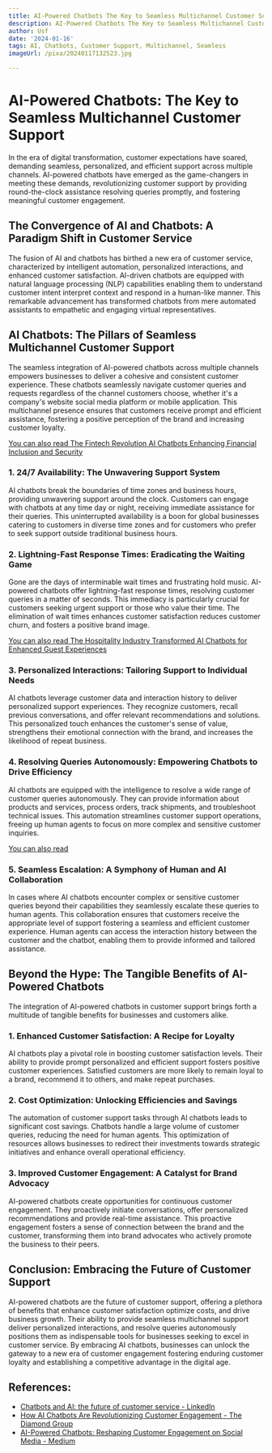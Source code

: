 ```yaml
---
title: AI-Powered Chatbots The Key to Seamless Multichannel Customer Support
description: AI-Powered Chatbots The Key to Seamless Multichannel Customer Support
author: Usf
date: '2024-01-16'
tags: AI, Chatbots, Customer Support, Multichannel, Seamless
imageUrl: /pixa/20240117132523.jpg

---
```

# AI-Powered Chatbots: The Key to Seamless Multichannel Customer Support

In the era of digital transformation, customer expectations have soared, demanding seamless, personalized, and efficient  support across multiple channels. AI-powered chatbots have emerged as  the  game-changers in meeting these demands, revolutionizing customer support by providing round-the-clock assistance resolving  queries promptly, and fostering  meaningful customer engagement.

## The Convergence of AI and Chatbots: A Paradigm Shift in  Customer Service

The fusion of AI  and chatbots has birthed a new  era of customer service, characterized  by intelligent automation, personalized  interactions, and enhanced  customer satisfaction. AI-driven chatbots are  equipped  with natural  language processing (NLP)  capabilities enabling them to understand customer intent interpret context and respond in a human-like manner.  This remarkable advancement has transformed chatbots from  mere automated assistants to empathetic and  engaging virtual representatives.

##  AI Chatbots: The Pillars  of Seamless Multichannel Customer Support

The seamless integration of  AI-powered chatbots across multiple channels empowers businesses to deliver a cohesive and  consistent customer experience. These  chatbots  seamlessly navigate customer queries and requests regardless of the channel customers choose, whether it's a company's website social media platform  or mobile application.  This multichannel presence ensures that customers receive prompt and efficient  assistance,  fostering  a positive perception of the brand and increasing customer loyalty.

[You can also read The Fintech Revolution AI Chatbots Enhancing Financial Inclusion and Security](The%20Fintech%20Revolution%20AI%20Chatbots%20Enhancing%20Financial%20Inclusion%20and%20Security)


### 1. 24/7 Availability: The Unwavering Support System

AI chatbots  break the boundaries of time zones and  business hours, providing unwavering support around the clock. Customers can engage with chatbots at any time day or night, receiving immediate  assistance for their queries. This uninterrupted  availability is a boon for  global businesses  catering to customers in diverse time zones and for customers who prefer to seek support outside  traditional business hours.

### 2. Lightning-Fast Response Times: Eradicating  the  Waiting Game

Gone are the days  of interminable wait times and frustrating hold music. AI-powered chatbots offer lightning-fast response times, resolving customer  queries in a matter of seconds. This immediacy is particularly crucial for customers seeking urgent support or those who value their time. The elimination of wait times enhances customer satisfaction reduces customer churn, and fosters a positive brand image.

[You can also read The Hospitality Industry Transformed AI Chatbots for Enhanced Guest Experiences](The%20Hospitality%20Industry%20Transformed%20AI%20Chatbots%20for%20Enhanced%20Guest%20Experiences)


###  3.  Personalized Interactions: Tailoring Support to  Individual Needs

AI chatbots leverage customer data and interaction history to deliver personalized support  experiences. They recognize customers, recall previous conversations, and offer  relevant recommendations and solutions. This personalized touch enhances the customer's  sense of value, strengthens their emotional connection with the brand, and increases the likelihood of repeat business.

### 4. Resolving Queries Autonomously: Empowering Chatbots to Drive Efficiency

AI chatbots are equipped with the intelligence to resolve a wide range  of customer queries autonomously. They can provide information about products and  services, process orders, track shipments, and troubleshoot technical  issues. This automation streamlines customer support operations, freeing up human agents to focus on more complex and sensitive customer inquiries.

[You can also read ]()


### 5. Seamless Escalation: A Symphony of Human and AI Collaboration

In cases where AI chatbots encounter complex or sensitive customer queries beyond  their capabilities they seamlessly  escalate these queries to human agents. This collaboration  ensures  that customers receive the appropriate level  of support fostering a seamless and efficient customer experience. Human  agents can access the interaction history between the customer and the chatbot, enabling them to  provide informed and tailored assistance.

## Beyond the Hype: The Tangible Benefits of AI-Powered Chatbots

The integration  of AI-powered chatbots in customer support brings forth a multitude of tangible benefits for businesses and customers alike.

###  1. Enhanced Customer Satisfaction: A Recipe for Loyalty

AI  chatbots play a pivotal role in  boosting customer satisfaction levels. Their ability to  provide prompt personalized and efficient support fosters positive customer experiences. Satisfied customers are more likely to remain  loyal to a brand, recommend it to others, and make repeat purchases.

### 2. Cost Optimization: Unlocking Efficiencies and Savings

The automation of customer support tasks through AI  chatbots leads to significant cost savings. Chatbots handle a large volume of customer queries, reducing the need for human agents. This optimization of  resources allows businesses to redirect their investments towards strategic initiatives and enhance  overall operational efficiency.

### 3. Improved Customer Engagement: A Catalyst for Brand Advocacy

AI-powered chatbots create opportunities for continuous customer engagement. They proactively initiate conversations, offer  personalized  recommendations and provide real-time assistance.  This proactive engagement fosters a sense of connection between  the brand and  the  customer, transforming them into brand  advocates who actively promote the business to  their peers.

## Conclusion: Embracing the Future of Customer  Support

AI-powered chatbots are the future of customer support, offering a plethora of benefits that enhance customer satisfaction  optimize costs,  and drive business growth. Their ability to provide seamless multichannel support deliver personalized interactions, and resolve queries autonomously positions them as indispensable tools for businesses seeking to  excel  in customer service. By embracing  AI chatbots, businesses  can  unlock the gateway to a new era of customer engagement fostering enduring customer loyalty and establishing a competitive advantage in the digital age.

## References:
- [Chatbots and AI: the future of customer service - LinkedIn](https://www.linkedin.com/pulse/chatbots-ai-future-customer-service-martekings)
- [How AI Chatbots Are Revolutionizing Customer Engagement - The Diamond Group](https://www.diamond-group.co/blog/how-ai-chatbots-are-revolutionizing-customer-engagement)
- [AI-Powered Chatbots: Reshaping Customer Engagement on Social Media - Medium](https://medium.com/@fm483756/ai-powered-chatbots-reshaping-customer-engagement-on-social-media-c3c763c0a680)
